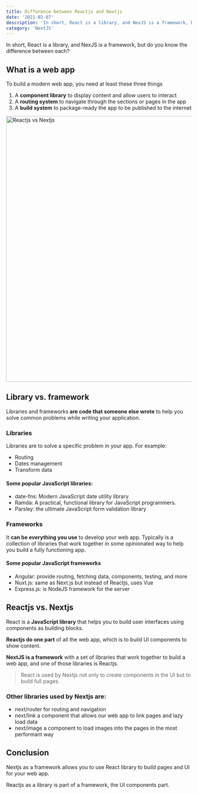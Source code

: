 ```yaml
---
title: Difference between Reactjs and Nextjs
date: '2021-02-07'
description: 'In short, React is a library, and NexJS is a framework, but do you know the difference between each?'
category: 'NextJS'
---
```


In short, React is a library, and NexJS is a framework, but do you know the difference between each?


## What is a web app

To build a modern web app, you need at least these three things
1. A **component library** to display content and allow users to interact
2. A **routing system** to navigate through the sections or pages in the app
3. A **build system** to package-ready the app to be published to the internet

<Image src="/images/blog/difference-between-reactjs-and-nextjs/react-vs-next.jpg" alt="Reactjs vs Nextjs" width="1100" height="720" />

## Library vs. framework

Libraries and frameworks **are code that someone else wrote** to help you solve common problems while writing your application.

### Libraries

Libraries are to solve a specific problem in your app. For example:
- Routing
- Dates management
- Transform data

#### Some popular JavaScript libraries:
- date-fns: Modern JavaScript date utility library
- Ramda: A practical, functional library for JavaScript programmers.
- Parsley: the ultimate JavaScript form validation library

### Frameworks
It **can be everything you use** to develop your web app. Typically is a collection of libraries that work together in some opinionated way to help you build a fully functioning app.

#### Some popular JavaScript frameworks
- Angular: provide routing, fetching data, components, testing, and more
- Nuxt.js: same as Next.js but instead of Reactjs, uses Vue
- Express.js: is NodeJS framework for the server

## Reactjs vs. Nextjs
React is a **JavaScript library** that helps you to build user interfaces using components as building blocks.

**Reactjs do one part** of all the web app, which is to build UI components to show content.

**NextJS is a framework** with a set of libraries that work together to build a web app, and one of those libraries is Reactjs.

> React is used by Nextjs not only to create components in the UI but to build full pages.

### Other libraries used by Nextjs are:
- next/router for routing and navigation
- next/link a component that allows our web app to link pages and lazy load data
- next/image a component to load images into the pages in the most performant way

## Conclusion
Nextjs as a framework allows you to use React library to build pages and UI for your web app.

Reactjs as a library is part of a framework, the UI components part.
